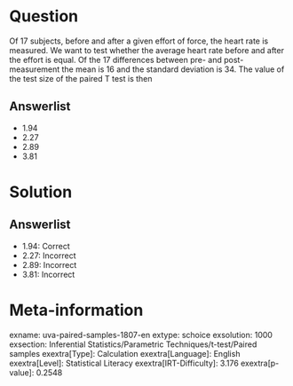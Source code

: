Question
========

Of 17 subjects, before and after a given effort of force, the heart rate is measured. We want to test whether the average heart rate before and after the effort is equal. Of the 17 differences between pre- and post-measurement the mean is 16 and the standard deviation is 34. The value of the test size of the paired T test is then

Answerlist
----------

* 1.94
* 2.27
* 2.89
* 3.81

Solution
========

Answerlist
----------

* 1.94: Correct
* 2.27: Incorrect
* 2.89: Incorrect
* 3.81: Incorrect

Meta-information
================
exname: uva-paired-samples-1807-en
extype: schoice
exsolution: 1000
exsection: Inferential Statistics/Parametric Techniques/t-test/Paired samples
exextra[Type]: Calculation
exextra[Language]: English
exextra[Level]: Statistical Literacy
exextra[IRT-Difficulty]: 3.176
exextra[p-value]: 0.2548
